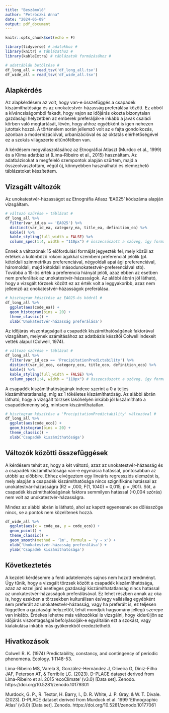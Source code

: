 ```yaml
---
title: "Beszámoló"
author: "Petróczki Anna"
date: "2024-05-09"
output: pdf_document
---
```


```r
knitr::opts_chunk$set(echo = F)

library(tidyverse) # adatokhoz #
library(knitr) # táblázathoz #
library(kableExtra) # táblázatok formázásához #

# adattáblák betöltése #
df_long_all = read_tsv('df_long_all.tsv')
df_wide_all = read_tsv('df_wide_all.tsv')
```


## Alapkérdés


Az alapkérdésem az volt, hogy van-e összefüggés a csapadék kiszámíthatósága és az
unokatestvér-házasság preferálása között. Ez abból a kíváncsiságomból fakadt, hogy vajon
az időjárás okozta bizonytalan gazdasági helyzetben az emberek preferálják-e inkább a
javak családi körben való megtartását, lévén, hogy ahhoz egyébként is igen nehezen
jutottak hozzá. A történelem során jellemző volt az e fajta gondolkozás, azonban a
modernizációval, urbanizációval és az oktatás elérhetőségével ez a szokás világszerte eltűnőfélben van.


A kérdésem megválaszolásához az Etnográfiai Atlaszt (Murdoc et al., 1999) és a Klíma
adatbázist (Lima-Ribeiro et al., 2015) használtam. Az adatbázisokat a megfelelő
szempontok alapján szűrtem, majd a összeolvasztottam, végül új, könnyebben használható és elemezhető táblázatokat készítettem.


## Vizsgált változók


Az unokatestvér-házasságot az Etnográfia Atlasz 'EA025' kódszáma alapján vizsgáltam.


```r
# változó szűrése + táblázat #
df_long_all %>% 
  filter(var_id_ea == 'EA025') %>%
  distinct(var_id_ea, category_ea, title_ea, definition_ea) %>% 
  kable() %>%
  kable_styling(full_width = FALSE) %>%
  column_spec(1:4, width = "110px") # összecsúszott a szöveg, így formáznom kellett #
```


Ennek a változónak 15 előfordulási formáját jegyezték fel, mely közül az értékek a
különböző rokoni ágakkal szembeni preferenciát jelölik (pl. kétoldali szimmetrikus
preferenciával, négyoldali apai ági preferenciával, háromoldali, majd kétoldali
másodunokatestvér-preferenciával stb). Továbbá a 15-ös érték a preferencia hiányát jelöli, azaz
ebben az esetben nem preferáltak az unokatestvér-házasságok. Az alábbi ábrán jól látható,
hogy a vizsgált törzsek között ez az érték volt a leggyakoribb, azaz nem jellemző az onokatestvér-házasságok preferálása.


```r
# hisztogram készítése az EA025-ös kódról #
df_long_all %>% 
  ggplot(aes(code_ea)) +
  geom_histogram(bins = 20) +
  theme_classic() +
  xlab('Unokatestvér-házasság preferálása')
```


Az időjárás viszontagságait a csapadék kiszámíthatóságának faktorával vizsgáltam, melynek számításához az adatbázis készítői Colwell indexeit vették alapul (Colwell, 1974).


```r
# változó szűrése + táblázat #
df_long_all %>% 
  filter(var_id_eco == 'PrecipitationPredictability') %>%
  distinct(var_id_eco, category_eco, title_eco, definition_eco) %>% 
  kable() %>%
  kable_styling(full_width = FALSE) %>%
  column_spec(1:4, width = "110px") # összecsúszott a szöveg, így formáznom kellett #
```


A csapadék kiszámíthatóságának indexe szerint a 0 a teljes kiszámíthatatlanság, míg az 1 tökéletes kiszámíthatóság. Az alábbi ábrán látható, hogy a vizsgált törzsek lakóhelyén inkább jól kiszámítható a csapadékmennyiség, mintsem kiszámíthatatlan.


```r
# hisztogram készítése a 'PrecipitationPredictability' változóval #
df_long_all %>% 
  ggplot(aes(code_eco)) +
  geom_histogram(bins = 20) +
  theme_classic() +
  xlab('Csapadék kiszámíthatósága')
```


## Változók közötti összefüggések


A kérdésem tehát az, hogy a két változó, azaz az unokatestvér-házasság és a csapadék kiszámíthatósága van-e egymásra hatással, pontosabban az utóbbi az előbbire. Ehhez elvégeztem egy lineáris regressziós elemzést is, mely alapján a csapadék kiszámíthatósága nincs szignifikáns hatással az unokatestvár-házasságra (R2 = ,000, F(1, 1040) = 0,015, p = ,901). Sőt, a csapadék kiszámíthatóságának faktora semmilyen hatással (-0,004 szórás) nem volt az unokatestvér-házasságra.

Mindez az alábbi ábrán is látható, ahol az kapott egyenesnek se dőlésszöge nincs, se a pontok nem közelítenek hozzá.


```r
df_wide_all %>% 
  ggplot(aes(x = code_ea, y = code_eco)) +
  geom_point() +
  theme_classic() +
  geom_smooth(method = 'lm', formula = 'y ~ x') +
  xlab('Unokatestvér-házasság preferálása') +
  ylab('Csapadék kiszámíthatósága')
```


## Következtetés


A kezdeti kérdésemre a fenti adatelemzés sajnos nem hozott eredményt. Úgy tűnik, hogy a vizsgált törzsek között a csapadék kiszámíthatósága, azaz az ezzel járó esetleges gazdasági kiszámíthatatlanság nincs hatással az unokatestvér-házasságok preferálásával. Ez lehet részben annak az oka is, hogy ezekben a törzsekben kulturálisan és/vagy vallásilag egyébként sem preferált az unokatestvér-házasság, vagy ha preferált is, ez teljesen független a gazdasági helyzettől, tehát mondjuk hagyomány jellegű szerepe van inkább. Érdekes lehetne más változókkal is vizsgálni, hogy kiderüljön az időjárás viszontagságai befolyásolják-e egyáltalán ezt a szokást, vagy kialakulása inkább más gyökerekből eredeztethető. 


## Hivatkozások


Colwell R. K. (1974) Predictability, constancy, and contingency of periodic phenomena. Ecology. 1:1148-53.

Lima-Ribeiro MS, Varela S, González-Hernández J, Oliveira G, Diniz-Filho JAF, Peterson AT, & Terribile LC. (2023). D-PLACE dataset derived from Lima-Ribeiro et al. 2015 'ecoClimate' (v3.0) [Data set]. Zenodo. https://doi.org/10.5281/zenodo.10179301

Murdock, G. P., R. Textor, H. Barry, I., D. R. White, J. P. Gray, & W. T. Divale. (2023). D-PLACE dataset derived from Murdock et al. 1999 'Ethnographic Atlas' (v3.0) [Data set]. Zenodo. https://doi.org/10.5281/zenodo.10177061

